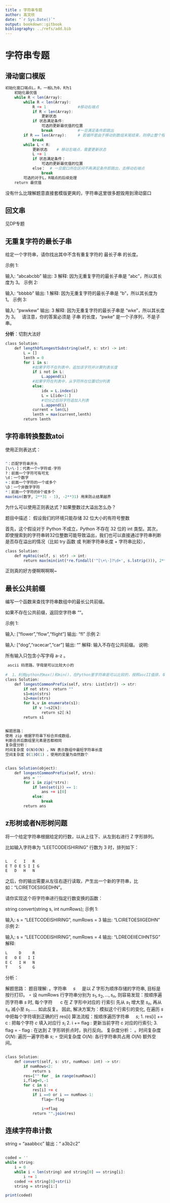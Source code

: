 ---
title : 字符串专题
author: 高文欣
date: "`r Sys.Date()`"
output: bookdown::gitbook
bibliography: ../refs/add.bib
---

# 字符串专题


## 滑动窗口模版

```r
初始化窗口端点L，R，一般L为0，R为1
    初始化最优值
    while R < len(Array):
        while R < len(Array):
            R += 1              #移动右端点
            if R < len(Array):
                更新状态        
            if 状态满足条件:
                可选的更新最优值的位置
                break           #一旦满足条件即跳出
        if R == len(Array):     # 若循环是由于移动到数组末尾结束，则停止整个程序。因为之后已经不再有可能的解
            break
        while L < R:
            更新状态    # 移动左端点，需要更新状态
            L += 1
            if 状态满足条件：
                可选的更新最优值的位置
            else：  # 一旦窗口所在区间不再满足条件即跳出，去移动右端点
                break
        可选的对于L，R端点的后续处理
    return 最优值
```

没有什么比理解题意直接套模版更爽的，字符串这里很多题毁用到滑动窗口

## 

## 回文串

见DP专题


## 无重复字符的最长子串

给定一个字符串，请你找出其中不含有重复字符的 最长子串 的长度。

示例 1:

输入: "abcabcbb"
输出: 3 
解释: 因为无重复字符的最长子串是 "abc"，所以其长度为 3。
示例 2:

输入: "bbbbb"
输出: 1
解释: 因为无重复字符的最长子串是 "b"，所以其长度为 1。
示例 3:

输入: "pwwkew"
输出: 3
解释: 因为无重复字符的最长子串是 "wke"，所以其长度为 3。
     请注意，你的答案必须是 子串 的长度，"pwke" 是一个子序列，不是子串。

**分析**：切割大法好

```r
class Solution:
    def lengthOfLongestSubstring(self, s: str) -> int:
        L = []
        lenth = 0
        for i in s:
            #如果字符不在列表中，追加该字符并计算列表长度
            if i not in L:
                L.append(i)
            #如果字符在列表中，从字符所在位置切分列表
            else:
                idx = L.index(i)
                L = L[idx+1:]
                #切分之后将字符追加入列表
                L.append(i)
            current = len(L)
            lenth = max(current,lenth)
        return lenth
```


## 字符串转换整数atoi


使用正则表达式：


```r

^：匹配字符串开头
[\+\-]：代表一个+字符或-字符
?：前面一个字符可有可无
\d：一个数字
+：前面一个字符的一个或多个
\D：一个非数字字符
*：前面一个字符的0个或多个
max(min(数字, 2**31 - 1), -2**31) 用来防止结果越界

```

为什么可以使用正则表达式？如果整数过大溢出怎么办？

题目中描述： 假设我们的环境只能存储 32 位大小的有符号整数

首先，这个假设对于 Python 不成立，Python 不存在 32 位的 int 类型。其次，即使搜索到的字符串转32位整数可能导致溢出，我们也可以直接通过字符串判断是否存在溢出的情况（比如 try 函数 或 判断字符串长度 + 字符串比较），


```r
class Solution:
    def myAtoi(self, s: str) -> int:
        return max(min(int(*re.findall('^[\+\-]?\d+', s.lstrip())), 2**31 - 1), -2**31)

```

正则真的好方便啊啊啊啊~


## 最长公共前缀

编写一个函数来查找字符串数组中的最长公共前缀。

如果不存在公共前缀，返回空字符串 ""。

示例 1:

输入: ["flower","flow","flight"]
输出: "fl"
示例 2:

输入: ["dog","racecar","car"]
输出: ""
解释: 输入不存在公共前缀。
说明:

所有输入只包含小写字母 a-z 。


```r
 ascii 码思路，字母是可以比较大小的
 
#  1、利用python的max()和min()，在Python里字符串是可以比较的，按照ascII值排，举例abb， aba，abac，最大为abb，最小为aba。所以只需要比较最大最小的公共前缀就是整个数组的公共前缀
class Solution:
    def longestCommonPrefix(self, strs: List[str]) -> str:
        if not strs: return ""
        s1=min(strs)
        s2=max(strs)
        for k,v in enumerate(s1):
            if v !=s2[k]:
                return s2[:k]
        return s1


解题思路：
使用 zip 根据字符串下标合并成数组，
判断合并后数组里元素是否都相同
复杂度分析：
时间复杂度 O(N)O(N) ，NN 表示数组中最短字符串长度
空间复杂度 O(1)O(1) ，使用的变量为自然数个


class Solution(object):
    def longestCommonPrefix(self, strs):
        ans = ''
        for i in zip(*strs):
            if len(set(i)) == 1:
                ans += i[0]
            else:
                break
        return ans
```

## z形树或者N形树问题

将一个给定字符串根据给定的行数，以从上往下、从左到右进行 Z 字形排列。

比如输入字符串为 "LEETCODEISHIRING" 行数为 3 时，排列如下：

```r

L   C   I   R
E T O E S I I G
E   D   H   N
```
之后，你的输出需要从左往右逐行读取，产生出一个新的字符串，比如："LCIRETOESIIGEDHN"。

请你实现这个将字符串进行指定行数变换的函数：

string convert(string s, int numRows);
示例 1:

输入: s = "LEETCODEISHIRING", numRows = 3
输出: "LCIRETOESIIGEDHN"
示例 2:

输入: s = "LEETCODEISHIRING", numRows = 4
输出: "LDREOEIIECIHNTSG"
解释:

```r
L     D     R
E   O E   I I
E C   I H   N
T     S     G
```
分析：

解题思路：
题目理解:
。字符串 $\quad s \quad$ 是以 $Z$ 字形为顺序存储的字符串, 目标是按行打印。
$\circ$ 设 numRows 行字符串分别为 $s_{1}, s_{2}, \ldots, s_{n},$ 则容易发现：按顺序遍历字符串 $s$ 时, 每个字符 $\quad$ c 在 $Z$ 字形中对应的 行索引 先从 $s_{1}$ 增大至 $s_{n},$ 再从 $s_{n}$ 减小至 $s_{1} \ldots \ldots$ 如此反复。 因此, 解决方案为：模拟这个行索引的变化, 在遍历 $s$ 中把每个字符填到正确的行 res[i]
算法流程：按顺序遍历字符串 $\quad s$;
1. res[i] += c : 把每个字符 $c$ 填入对应行 $s_{i}$
2. i += flag : 更新当前字符 c 对应的行索引;
3. flag = - flag : 在达到 Z 字形转折点时，执行反向。
复杂度分析：
。时间复杂度 $O(N):$ 遍历一遍字符串 $s$;
$\circ$ 空间复杂度 $O(N):$ 各行字符串共占用 $O(N)$ 额外空间。

```r

class Solution:
    def convert(self, s: str, numRows: int) -> str:
        if numRows<2:
            return s
        res=["" for _ in range(numRows)]
        i,flag=0,-1
        for c in s:
            res[i] += c
            if i ==0 or i == numRows-1:
                flag=-flag

                i+=flag
            return "".join(res)


```

## 连续字符串计数
string = "aaabbcc"
输出：“ a3b2c2”
```r

coded = ''
while string:
    i = 0
    while i < len(string) and string[0] == string[i]:
        i += 1
    coded += string[0]+str(i)
    string = string[i:]

print(coded)
```



